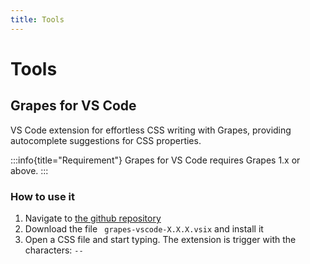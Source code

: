 ```yaml
---
title: Tools
---
```


# Tools

## Grapes for VS Code

VS Code extension for effortless CSS writing with Grapes, providing autocomplete suggestions for CSS properties.

:::info{title="Requirement"}
Grapes for VS Code requires Grapes 1.x or above.
:::

### How to use it

1. Navigate to [the github repository](https://github.com/Spendesk/grapes-vscode/releases)
2. Download the file ` grapes-vscode-X.X.X.vsix` and install it
3. Open a CSS file and start typing. The extension is trigger with the characters: `--`

